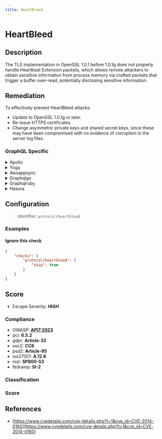 ```yaml
---
title: HeartBleed
---
```


# HeartBleed

## Description

The TLS implementation in OpenSSL 1.0.1 before 1.0.1g does not properly handle Heartbeat Extension packets, which allows remote attackers to obtain sensitive information from process memory via crafted packets that trigger a buffer over-read, potentially disclosing sensitive information.


## Remediation

To effectively prevent HeartBleed attacks:
- Update to OpenSSL 1.0.1g or later.
- Re-issue HTTPS certificates.
- Change asymmetric private keys and shared secret keys, since these may have been compromised with no evidence of corruption in the server log files.



### GraphQL Specific

<details>
    <summary>Apollo</summary>

To mitigate the Heartbleed vulnerability within the Apollo framework engine, it is essential to update the OpenSSL library to the latest patched version that addresses the CVE-2014-0160 vulnerability. Ensure that all systems using the Apollo framework are using this updated version of OpenSSL. Additionally, regenerate all security certificates and keys that may have been compromised as a result of the vulnerability, and revoke any old certificates. It is also recommended to force a password change for all users to prevent unauthorized access from potentially compromised credentials.

</details>

<details>
    <summary>Yoga</summary>

To remediate the Heartbleed vulnerability within the Yoga framework engine, it is essential to update the OpenSSL library to the latest patched version that has addressed the Heartbleed bug (CVE-2014-0160). Ensure that all systems using the Yoga framework are using this updated version of OpenSSL. Additionally, it is recommended to regenerate all security certificates as well as revoke and replace any keys that may have been compromised due to the vulnerability. After updating, thoroughly test the system to confirm that the patch has been applied successfully and that the Yoga framework engine is no longer susceptible to Heartbleed exploits.

</details>

<details>
    <summary>Awsappsync</summary>

To remediate the Heartbleed vulnerability within the AWS AppSync framework, ensure that all underlying systems and dependencies, such as EC2 instances running your resolvers or Lambda functions, are using a version of OpenSSL that is patched against CVE-2014-0160. Update the OpenSSL library to the latest secure version, and rotate any potentially compromised keys and certificates. Additionally, review your AppSync resolvers and data sources to confirm they are not exposed to the vulnerability. AWS services are regularly updated, but you should verify that you are using the latest AWS SDKs and IAM policies to enforce secure communication.

</details>

<details>
    <summary>Graphqlgo</summary>

To mitigate the Heartbleed vulnerability in a GraphQL Go framework engine, ensure that you are using the latest version of the OpenSSL library that has patched the Heartbleed bug. Update your system's OpenSSL package to the latest version provided by your operating system's package manager. Additionally, regenerate all SSL certificates after updating OpenSSL, as the private keys may have been compromised due to the vulnerability. It is also recommended to force a password change for all users as a precautionary measure.

</details>

<details>
    <summary>Graphqlruby</summary>

To mitigate the Heartbleed vulnerability within a GraphQL Ruby framework engine, ensure you are using a version of OpenSSL that is 1.0.1g or later, as these versions contain the necessary patches to address the issue. Additionally, update the graphql-ruby gem to the latest version to incorporate any security fixes. It is also recommended to regenerate all SSL certificates after updating OpenSSL, as they may have been compromised if they were created with a vulnerable version of OpenSSL.

</details>

<details>
    <summary>Hasura</summary>

To mitigate the Heartbleed vulnerability within a Hasura framework engine, ensure that you are using the latest version of OpenSSL that has patched the Heartbleed bug. Update the Hasura engine to the latest version that includes the updated OpenSSL. Additionally, regenerate all the SSL certificates after updating OpenSSL to ensure that any compromised keys are no longer in use.

</details>

## Configuration

> Identifier: `protocol/heartbleed`



### Examples



#### Ignore this check

```json
{
    "checks": {
        "protocol/heartbleed": {
            "skip": true
        }
    }
}
```




## Score

- Escape Severity: **<span className="high-severity">HIGH</span>**

### Compliance

- OWASP: **[API7:2023](https://github.com/OWASP/API-Security/blob/master/editions/2023/en/0xa7-server-side-request-forgery.md)**
- pci: **6.5.2**
- gdpr: **Article-32**
- soc2: **CC6**
- psd2: **Article-95**
- iso27001: **A.12.6**
- nist: **SP800-53**
- fedramp: **SI-2**

### Classification






### Score




## References

- [https://www.cvedetails.com/cve-details.php?t=1&cve_id=CVE-2014-0160](https://www.cvedetails.com/cve-details.php?t=1&cve_id=CVE-2014-0160)
  